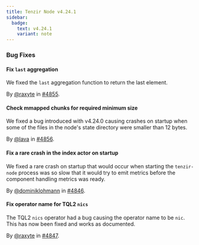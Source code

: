 ```yaml
---
title: Tenzir Node v4.24.1
sidebar:
  badge:
    text: v4.24.1
    variant: note
---
```


### Bug Fixes

#### Fix `last` aggregation

We fixed the `last` aggregation function to return the last element.

By [@raxyte](https://github.com/raxyte) in [#4855](https://github.com/tenzir/tenzir/pull/4855).

#### Check mmapped chunks for required minimum size

We fixed a bug introduced with v4.24.0 causing crashes on startup when some
of the files in the node's state directory were smaller than 12 bytes.

By [@lava](https://github.com/lava) in [#4856](https://github.com/tenzir/tenzir/pull/4856).

#### Fix a rare crash in the index actor on startup

We fixed a rare crash on startup that would occur when starting the
`tenzir-node` process was so slow that it would try to emit metrics before the
component handling metrics was ready.

By [@dominiklohmann](https://github.com/dominiklohmann) in [#4846](https://github.com/tenzir/tenzir/pull/4846).

#### Fix operator name for TQL2 `nics`

The TQL2 `nics` operator had a bug causing the operator name to be `nic`.
This has now been fixed and works as documented.

By [@raxyte](https://github.com/raxyte) in [#4847](https://github.com/tenzir/tenzir/pull/4847).
